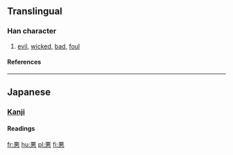 {{see|惡}}<!-- may be replaced by zh-forms -->

==Translingual==
===Han character===
{{Han char|rn=61|rad=心|as=07|sn=11|four=|canj=一一心 (MMP), X一一心 (XMMP)}}
# [[evil]], [[wicked]], [[bad]], [[foul]]
====References====
{{Han ref|kx=0388.341|dkj=10717|dj=0721.260|hdz=42300.020|uh=60AA|ud=24746}}

----
==Japanese==
===[[Kanji]]===
{{ja-kanji|grade=3|rs=心07}}
====Readings====
{{ja-readings|on=[[あく]] (aku)|kun=[[わるい]] (warui), [[にくむ]] (nikumu), [[いずくんぞ]] (izukunzo)}}

[[fr:悪]]
[[hu:悪]]
[[pl:悪]]
[[fi:悪]]